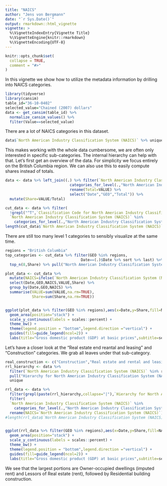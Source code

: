 ```yaml
---
title: "NAICS"
author: "Jens von Bergmann"
date: "`r Sys.Date()`"
output: rmarkdown::html_vignette
vignette: >
  %\VignetteIndexEntry{Vignette Title}
  %\VignetteEngine{knitr::rmarkdown}
  %\VignetteEncoding{UTF-8}
---
```


```r
knitr::opts_chunk$set(
  collapse = TRUE,
  comment = "#>"
)
```

In this vignette we show how to utilize the metadata information by drilling into NAICS categories.

```r
library(tidyverse)
library(cansim)
table_id="36-10-0402"
selected_value="Chained (2007) dollars"
data <- get_cansim(table_id) %>% 
  normalize_cansim_values() %>%
  filter(Value==selected_value)
```

There are a lot of NAICS categories in this dataset.
```r
data$`North American Industry Classification System (NAICS)` %>% unique %>% length
```

This makes working with the whole data cumbersome, we are often only interested in specific sub-categories. The internal hierarchy can help with that. Let's first get an overview of the data. For simplicity we focus entirely on the British Columbia region. We can also use this to easily compute shares instead of totals.

```r
data <- data %>% left_join((.) %>% filter(`North American Industry Classification System (NAICS)` %in%
                             categories_for_level(.,"North American Industry Classification System (NAICS)",0)) %>%
                             rename(Total=VALUE) %>%
                             select("Date","GEO","Total")) %>%
  mutate(Share=VALUE/Total)
```


```r
cut_data <- data %>% filter(
  !grepl("^T",`Classification Code for North American Industry Classification System (NAICS)`),
  `North American Industry Classification System (NAICS)` %in% 
    categories_for_level(.,"North American Industry Classification System (NAICS)",1))
length(cut_data$`North American Industry Classification System (NAICS)` %>% unique)
```

There are still too many level 1 categories to sensibly visualize at the same time.

```r
regions = "British Columbia"
top_categories <- cut_data %>% filter(GEO %in% regions,
                                  Date==(.)$Date %>% sort %>% last) %>% 
  top_n(8,Share) %>% pull("North American Industry Classification System (NAICS)")

plot_data <- cut_data %>% 
  mutate(NAICS=ifelse(`North American Industry Classification System (NAICS)` %in% top_categories,`North American Industry Classification System (NAICS)`,"Rest")) %>%
  select(Date,GEO,NAICS,VALUE,Share) %>%
  group_by(Date,GEO,NAICS) %>%
  summarise(VALUE=sum(VALUE,na.rm=TRUE),
            Share=sum(Share,na.rm=TRUE))


ggplot(plot_data %>% filter(GEO %in% regions),aes(x=Date,y=Share,fill=NAICS)) +
  geom_area(position="stack") +
  scale_y_continuous(labels = scales::percent) +
  theme_bw() +
  theme(legend.position = "bottom",legend.direction ="vertical") +
  guides(fill=guide_legend(ncol=2)) +
  labs(title="Gross domestic product (GDP) at basic prices",subtitle=selected_value,x="",caption=paste0("CANSIM ",table_id))

```

Let's have a closer look at the "Real estate end reantal and leasing" and "Construction" categories. We grab all leaves under that sub-category.

```r
real_construction <- c("Construction","Real estate and rental and leasing")
rrl_hierarchy <- data %>% 
  filter(`North American Industry Classification System (NAICS)` %in% real_construction) %>% 
  pull("Hierarchy for North American Industry Classification System (NAICS)") %>% 
  unique

rrl_data <- data %>% 
  filter(grepl(paste(rrl_hierarchy,collapse="|"),`Hierarchy for North American Industry Classification System (NAICS)`)) %>%
  filter(
  `North American Industry Classification System (NAICS)` %in% 
    categories_for_level(.,"North American Industry Classification System (NAICS)")) %>%
  rename(NAICS=`North American Industry Classification System (NAICS)`)
#length(rrl_data$`North American Industry Classification System (NAICS)` %>% unique)


ggplot(rrl_data %>% filter(GEO %in% regions),aes(x=Date,y=Share,fill=NAICS)) +
  geom_area(position="stack") +
  scale_y_continuous(labels = scales::percent) +
  theme_bw() +
  theme(legend.position = "bottom",legend.direction ="vertical") +
  guides(fill=guide_legend(ncol=2)) +
  labs(title="Gross domestic product (GDP) at basic prices",subtitle=selected_value,x="",caption=paste0("CANSIM ",table_id))

```

We see that the largest portions are Owner-occupied dwellings (imputed rent) and Lessors of Real estate (rent), followed by Residential building construction. 

